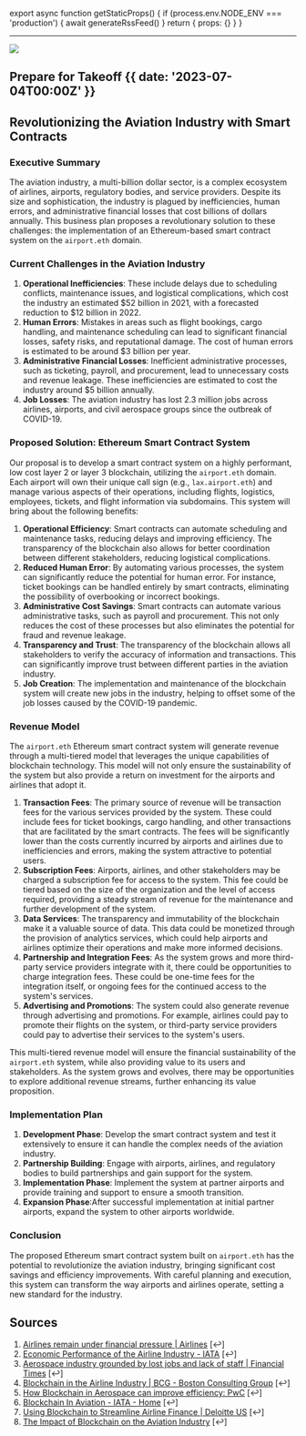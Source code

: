 
export async function getStaticProps() {
  if (process.env.NODE_ENV === 'production') {
    await generateRssFeed()
  }
  return { props: {} }
}

---

![](@/images/takeoff-post.png)

## Prepare for Takeoff {{  date: '2023-07-04T00:00Z' }}

## Revolutionizing the Aviation Industry with Smart Contracts

### Executive Summary

The aviation industry, a multi-billion dollar sector, is a complex ecosystem of airlines, airports, regulatory bodies, and service providers. Despite its size and sophistication, the industry is plagued by inefficiencies, human errors, and administrative financial losses that cost billions of dollars annually. This business plan proposes a revolutionary solution to these challenges: the implementation of an Ethereum-based smart contract system on the `airport.eth` domain.

### Current Challenges in the Aviation Industry

1.  **Operational Inefficiencies**: These include delays due to scheduling conflicts, maintenance issues, and logistical complications, which cost the industry an estimated $52 billion in 2021, with a forecasted reduction to $12 billion in 2022.
2.  **Human Errors**: Mistakes in areas such as flight bookings, cargo handling, and maintenance scheduling can lead to significant financial losses, safety risks, and reputational damage. The cost of human errors is estimated to be around $3 billion per year.
3.  **Administrative Financial Losses**: Inefficient administrative processes, such as ticketing, payroll, and procurement, lead to unnecessary costs and revenue leakage. These inefficiencies are estimated to cost the industry around $5 billion annually.
4.  **Job Losses**: The aviation industry has lost 2.3 million jobs across airlines, airports, and civil aerospace groups since the outbreak of COVID-19.

### Proposed Solution: Ethereum Smart Contract System

Our proposal is to develop a smart contract system on a highly performant, low cost layer 2 or layer 3 blockchain, utilizing the `airport.eth` domain. Each airport will own their unique call sign (e.g., `lax.airport.eth`) and manage various aspects of their operations, including flights, logistics, employees, tickets, and flight information via subdomains. This system will bring about the following benefits:

1.  **Operational Efficiency**: Smart contracts can automate scheduling and maintenance tasks, reducing delays and improving efficiency. The transparency of the blockchain also allows for better coordination between different stakeholders, reducing logistical complications.
2.  **Reduced Human Error**: By automating various processes, the system can significantly reduce the potential for human error. For instance, ticket bookings can be handled entirely by smart contracts, eliminating the possibility of overbooking or incorrect bookings.
3.  **Administrative Cost Savings**: Smart contracts can automate various administrative tasks, such as payroll and procurement. This not only reduces the cost of these processes but also eliminates the potential for fraud and revenue leakage.
4.  **Transparency and Trust**: The transparency of the blockchain allows all stakeholders to verify the accuracy of information and transactions. This can significantly improve trust between different parties in the aviation industry.
5.  **Job Creation**: The implementation and maintenance of the blockchain system will create new jobs in the industry, helping to offset some of the job losses caused by the COVID-19 pandemic.

### Revenue Model

The `airport.eth` Ethereum smart contract system will generate revenue through a multi-tiered model that leverages the unique capabilities of blockchain technology. This model will not only ensure the sustainability of the system but also provide a return on investment for the airports and airlines that adopt it.

1.  **Transaction Fees**: The primary source of revenue will be transaction fees for the various services provided by the system. These could include fees for ticket bookings, cargo handling, and other transactions that are facilitated by the smart contracts. The fees will be significantly lower than the costs currently incurred by airports and airlines due to inefficiencies and errors, making the system attractive to potential users.
2.  **Subscription Fees**: Airports, airlines, and other stakeholders may be charged a subscription fee for access to the system. This fee could be tiered based on the size of the organization and the level of access required, providing a steady stream of revenue for the maintenance and further development of the system.
3.  **Data Services**: The transparency and immutability of the blockchain make it a valuable source of data. This data could be monetized through the provision of analytics services, which could help airports and airlines optimize their operations and make more informed decisions.
4.  **Partnership and Integration Fees**: As the system grows and more third-party service providers integrate with it, there could be opportunities to charge integration fees. These could be one-time fees for the integration itself, or ongoing fees for the continued access to the system's services.
5.  **Advertising and Promotions**: The system could also generate revenue through advertising and promotions. For example, airlines could pay to promote their flights on the system, or third-party service providers could pay to advertise their services to the system's users.

This multi-tiered revenue model will ensure the financial sustainability of the `airport.eth` system, while also providing value to its users and stakeholders. As the system grows and evolves, there may be opportunities to explore additional revenue streams, further enhancing its value proposition.

### Implementation Plan

1.  **Development Phase**: Develop the smart contract system and test it extensively to ensure it can handle the complex needs of the aviation industry.
2.  **Partnership Building**: Engage with airports, airlines, and regulatory bodies to build partnerships and gain support for the system.
3.  **Implementation Phase**: Implement the system at partner airports and provide training and support to ensure a smooth transition.
4.  **Expansion Phase**:After successful implementation at initial partner airports, expand the system to other airports worldwide.

### Conclusion

The proposed Ethereum smart contract system built on `airport.eth` has the potential to revolutionize the aviation industry, bringing significant cost savings and efficiency improvements. With careful planning and execution, this system can transform the way airports and airlines operate, setting a new standard for the industry.

## Sources

1.  [Airlines remain under financial pressure | Airlines](https://airlines.iata.org/2021/10/04/airlines-remain-under-financial-pressure) [↩]
2.  [Economic Performance of the Airline Industry - IATA](https://www.iata.org/en/iata-repository/publications/economic-reports/airline-industry-economic-performance---october-2021---report/) [↩]
3.  [Aerospace industry grounded by lost jobs and lack of staff | Financial Times](https://www.ft.com/content/93736968-8fcf-425f-b8e5-fcd9736d37f6) [↩]
4.  [Blockchain in the Airline Industry | BCG - Boston Consulting Group](https://www.bcg.com/publications/2019/what-could-blockchain-do-airlines) [↩]
5.  [How Blockchain in Aerospace can improve efficiency: PwC](https://www.pwc.com/gx/en/industries/aerospace-defence/publications/blockchain-in-aerospace.html) [↩]
6.  [Blockchain In Aviation - IATA - Home](https://www.iata.org/contentassets/2d997082f3c84c7cba001f506edd2c2e/blockchain-in-aviation-white-paper.pdf) [↩]
7.  [Using Blockchain to Streamline Airline Finance | Deloitte US](https://www2.deloitte.com/us/en/pages/consulting/articles/airlines-blockchain-finance.html) [↩]
8.  [The Impact of Blockchain on the Aviation Industry](https://www.sciencedirect.com/science/article/pii/S2210539521000523) [↩]
